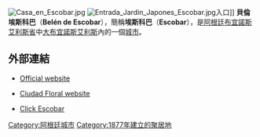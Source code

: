 {{Infobox settlement
|official_name          = {{Nowrap|貝倫埃斯科巴}}
|settlement_type        = 城市
|pushpin_map            = Argentina Buenos Aires Province
|pushpin_label_position =bottom
|pushpin_map_caption    =在[[布宜諾斯艾利斯省|布宜諾斯艾利斯省]]的位置
|pushpin_mapsize        =200
|coordinates_display    = inline,title
|coordinates_region     = AR
|subdivision_type       = 國家
|subdivision_name       = {{ARG}}
|subdivision_type1      = [[阿根廷行政區劃|行政區劃]]
|subdivision_name1      = {{flag|Buenos Aires Province|name=布宜諾斯艾利斯省}}
|subdivision_type2      = [[布宜諾斯艾利斯省區域|區域]]
|subdivision_name2      = [[貝倫埃斯科巴|貝倫埃斯科巴]]
|established_title      = 建立日期
|established_date       = 1877年3月4日
|population_as_of       = {{census-ar|2001}}
|population_total       = 48935
|population_density_km2 =
|latd  = 34
|latm  = 20
|longd = 58
|longm = 49
|latNS=S|longEW=W
|elevation_m            =  19
|postal_code_type       = [[阿根廷郵政編號|阿根廷郵政編號]]
|postal_code            = [[ISO_3166-2:AR|B]] 1625
|area_code              = +[[Telephone_numbers_in_Argentina|54]] 3488
|website                =
}}
[[File:Casa_en_Escobar.jpg|thumb]]
[[File:Entrada_Jardin_Japones_Escobar.jpg|thumb]]入口]]
'''貝倫埃斯科巴'''（'''Belén de Escobar'''），簡稱'''埃斯科巴'''（'''Escobar'''），是[[阿根廷|阿根廷]][[布宜諾斯艾利斯省|布宜諾斯艾利斯省]]中[[大布宜諾斯艾利斯|大布宜諾斯艾利斯]]內的一個[[城市|城市]]。

==外部連結==
*{{es icon}} [http://www.escobar.gov.ar/ Official website] {{Wayback|url=http://www.escobar.gov.ar/ |date=20190831133758 }}
*{{es icon}} [https://web.archive.org/web/20080122054529/http://www.ciudadfloral.com.ar/ Ciudad Floral website]
*{{es icon}} [https://web.archive.org/web/20130521061847/http://clickescobar.com.ar/ Click Escobar]

[[Category:阿根廷城市|Category:阿根廷城市]]
[[Category:1877年建立的聚居地|Category:1877年建立的聚居地]]